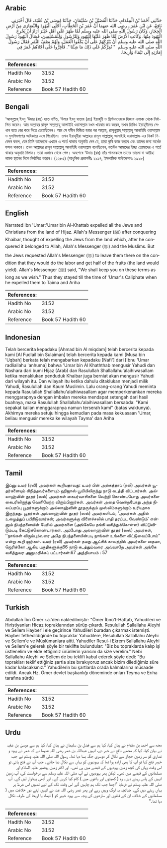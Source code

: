 ## Arabic


<div dir="rtl" lang="ar" style={{fontSize:'larger',backgroundColor:'#f8f9fa',padding:20}}>
حَدَّثَنِي أَحْمَدُ بْنُ الْمِقْدَامِ، حَدَّثَنَا الْفُضَيْلُ بْنُ سُلَيْمَانَ، حَدَّثَنَا مُوسَى بْنُ عُقْبَةَ، قَالَ أَخْبَرَنِي نَافِعٌ، عَنِ ابْنِ عُمَرَ ـ رضى الله عنهما أَنَّ عُمَرَ بْنَ الْخَطَّابِ، أَجْلَى الْيَهُودَ وَالنَّصَارَى مِنْ أَرْضِ الْحِجَازِ، وَكَانَ رَسُولُ اللَّهِ صلى الله عليه وسلم لَمَّا ظَهَرَ عَلَى أَهْلِ خَيْبَرَ أَرَادَ أَنْ يُخْرِجَ الْيَهُودَ مِنْهَا، وَكَانَتِ الأَرْضُ لَمَّا ظَهَرَ عَلَيْهَا لِلْيَهُودِ وَلِلرَّسُولِ وَلِلْمُسْلِمِينَ، فَسَأَلَ الْيَهُودُ رَسُولَ اللَّهِ صلى الله عليه وسلم أَنْ يَتْرُكَهُمْ عَلَى أَنْ يَكْفُوا الْعَمَلَ، وَلَهُمْ نِصْفُ الثَّمَرِ فَقَالَ رَسُولُ اللَّهِ صلى الله عليه وسلم ‏ "‏ نُقِرُّكُمْ عَلَى ذَلِكَ مَا شِئْنَا ‏"‏‏.‏ فَأُقِرُّوا حَتَّى أَجْلاَهُمْ عُمَرُ فِي إِمَارَتِهِ إِلَى تَيْمَاءَ وَأَرِيحَا‏.‏
</div>
<div style={{backgroundColor:'#f8f9fa',padding:20, marginBottom: 10}}><table> <thead> <tr> <th>References:</th> <th></th> </tr> </thead> <tbody><tr><td>Hadith No</td><td>3152</td></tr><tr><td>Arabic No</td><td>3152</td></tr><tr><td>Reference</td><td>Book 57 Hadith 60</td></tr></tbody></table></div>

## Bengali


<div dir="ltr" lang="bn" style={{fontSize:'larger',backgroundColor:'#f8f9fa',padding:20}}>
‘আবদুল্লাহ্ ইবনু ‘উমার (রাঃ) হতে বর্ণিত, ‘উমার ইবনু খাত্তাব (রাঃ) ইয়াহূদী ও খ্রিস্টানদেরকে হিজায এলাকা থেকে নির্বাসিত করেন। আর আল্লাহর রাসূল সাল্লাল্লাহু আলাইহি ওয়াসাল্লাম যখন খায়বার জয় করেন, তখন তিনিও ইয়াহূদীদের সেখান হতে বের করে দিতে চেয়েছিলেন। আর সে যমীন বিজিত হবার পর আল্লাহ্, রাসূলুল্লাহ্ সাল্লাল্লাহু আলাইহি ওয়াসাল্লাম ও মুসলিমগণের অধিকারে এসে গিয়েছিল। তখন ইয়াহূদীরা আল্লাহর রাসূল সাল্লাল্লাহু আলাইহি ওয়াসাল্লাম-এর নিকট নিবেদন করল, যেন তিনি তাদেরকে এখানে এ শর্তে থাকার অনুমতি দেন যে, তারা কৃষি কাজ করবে এবং তাদের জন্য অর্ধেক ফসল থাকবে। তখন আল্লাহর রাসূল সাল্লাল্লাহু আলাইহি ওয়াসাল্লাম বলেছিলেন, যতদিন আমাদের ইচ্ছা তোমাদের এ শর্তে থাকার অনুমতি দিলাম। তারা এভাবে থেকে গেল। অবশেষে ‘উমার (রাঃ) তাঁর শাসনকালে তাদের তায়মা বা আরীহা নামক স্থানের দিকে নির্বাসিত করেন। (২২৮৫) (আধুনিক প্রকাশনীঃ ২৯১৭, ইসলামিক ফাউন্ডেশনঃ ২৯২৮)
</div>
<div style={{backgroundColor:'#f8f9fa',padding:20, marginBottom: 10}}><table> <thead> <tr> <th>References:</th> <th></th> </tr> </thead> <tbody><tr><td>Hadith No</td><td>3152</td></tr><tr><td>Arabic No</td><td>3152</td></tr><tr><td>Reference</td><td>Book 57 Hadith 60</td></tr></tbody></table></div>

## English


<div dir="ltr" lang="en" style={{fontSize:'larger',backgroundColor:'#f8f9fa',padding:20}}>
Narrated Ibn 'Umar:'Umar bin Al-Khattab expelled all the Jews and Christians from the land of Hijaz. Allah's Messenger (ﷺ) after conquering Khaibar, thought of expelling the Jews from the land which, after he conquered it belonged to Allah, Allah's Messenger (ﷺ) and the Muslims. But the Jews requested Allah's Messenger (ﷺ) to leave them there on the condition that they would do the labor and get half of the fruits (the land would yield). Allah's Messenger (ﷺ) said, "We shall keep you on these terms as long as we wish." Thus they stayed till the time of 'Umar's Caliphate when he expelled them to Taima and Ariha
</div>
<div style={{backgroundColor:'#f8f9fa',padding:20, marginBottom: 10}}><table> <thead> <tr> <th>References:</th> <th></th> </tr> </thead> <tbody><tr><td>Hadith No</td><td>3152</td></tr><tr><td>Arabic No</td><td>3152</td></tr><tr><td>Reference</td><td>Book 57 Hadith 60</td></tr></tbody></table></div>

## Indonesian


<div dir="ltr" lang="id" style={{fontSize:'larger',backgroundColor:'#f8f9fa',padding:20}}>
Telah bercerita kepadaku [Ahmad bin Al miqdam] telah bercerita kepada kami [Al Fudlail bin Sulaiman] telah bercerita kepada kami [Musa bin 'Uqbah] berkata telah mengabarkan kepadaku [Nafi'] dari [Ibnu 'Umar radliallahu 'anhuma] bahwa 'Umar bin Al Khaththab mengusir Yahudi dan Nashara dari bumi Hijaz (Arab) dan Rasulullah Shallallahu'alaihiwasallam ketika menaklukan penduduk Khaibar juga berniat akan mengusir Yahudi dari wilayah itu. Dan wilayah itu ketika dahulu ditaklukan menjadi milik Yahudi, Rasulullah dan Kaum Muslimin. Lalu orang-orang Yahudi meminta kepada Rasulullah Shallallahu'alaihiwasallam agar memperkenankan mereka menggarapnya dengan imbalan mereka mendapat setengah dari hasil buahnya, maka Rasulullah Shallallahu'alaihiwasallam bersabda: "Kami sepakat kalian menggarapnya namun terserah kami" (batas waktunya). Akhirnya mereka setuju hingga kemudian pada masa kekuasaan 'Umar, beliau mengusir mereka ke wilayah Tayma' dan Ariha
</div>
<div style={{backgroundColor:'#f8f9fa',padding:20, marginBottom: 10}}><table> <thead> <tr> <th>References:</th> <th></th> </tr> </thead> <tbody><tr><td>Hadith No</td><td>3152</td></tr><tr><td>Arabic No</td><td>3152</td></tr><tr><td>Reference</td><td>Book 57 Hadith 60</td></tr></tbody></table></div>

## Tamil


<div dir="ltr" lang="ta" style={{fontSize:'larger',backgroundColor:'#f8f9fa',padding:20}}>
இப்னு உமர் (ரலி) அவர்கள் கூறியதாவது: உமர் பின் அல்கத்தாப் (ரலி) அவர்கள் யூதர்களையும் கிறித்தவர்களையும் ஹிஜாஸ் பூமியிலிருந்து நாடு கடத்தி விட்டார்கள். அல்லாஹ்வின் தூதர் (ஸல்) அவர்கள் கைபர்வாசிகளை வெற்றி கொண்டபோது அவர்களை கைபரிலிருந்து வெளியேற்ற விரும்பினார்கள். அவர்கள் அதை வென்றபோது அந்த நிலப்பரப்பு யூதர்களுக்கும் அல்லாஹ்வின் தூதருக்கும் முஸ்லிம்களுக்கும் உரியதாக இருந்தது. யூதர்கள் அல்லாஹ்வின் தூதர் (ஸல்) அவர்களிடம், ‘அவர்கள் அதில் உழைத்துப் பயிரிடுவார்கள்; அவர்களுக்கு விளைச்சலில் பாதி தரப்பட வேண்டும்’ என்னும் நிபந்தனையின் பேரில் அவர்களை (அங்கேயே தங்கி வசித்துக்கொள்ள) விட்டுவிடும்படி கேட்டுக்கொண்டார்கள். அப்போது அல்லாஹ்வின் தூதர் (ஸல்) அவர்கள், ‘‘நாங்கள் விரும்பும்வரை அதே நிபந்தனையின்படி நாங்கள் உங்களை விட்டுவைப்போம்” என்று கூறி னார்கள். உமர் (ரலி) அவர்கள் தமது ஆட்சிக் காலத்தில் அவர்களை தைமா, ஜெரிக்கோ ஆகிய பகுதிகளுக்கு66 நாடு கடத்தும்வரை அவ்வாறே அவர்கள் அங்கே வசித்துவர அனுமதிக்கப் பட்டார்கள்.67 அத்தியாயம் : 57
</div>
<div style={{backgroundColor:'#f8f9fa',padding:20, marginBottom: 10}}><table> <thead> <tr> <th>References:</th> <th></th> </tr> </thead> <tbody><tr><td>Hadith No</td><td>3152</td></tr><tr><td>Arabic No</td><td>3152</td></tr><tr><td>Reference</td><td>Book 57 Hadith 60</td></tr></tbody></table></div>

## Turkish


<div dir="ltr" lang="tr" style={{fontSize:'larger',backgroundColor:'#f8f9fa',padding:20}}>
Abdullah İbn Ömer r.a.'den nakledilmiştir: "Ömer İbnü'l-Hattab, Yahudileri ve Hıristiyanları Hicaz topraklarından sürüp çıkardı. Resulullah Sallallahu Aleyhi ve Sellem Hayber'i ele geçirince Yahudileri buradan çıkarmak istemişti. Hayber fethedildiğinde bu topraklar Yahudilere, Resulullah Sallallahu Aleyhi ve Sellem'e ve Müslümanlara aitti. Yahudiler Resul-i Ekrem Sallallahu Aleyhi ve Sellem'e gelerek şöyle bir teklifte bulundular: "Biz bu topraklarda kalıp işi üstlenelim ve elde ettiğimiz ürünlerin yarısını da size verelim." Nebi Sallallahu Aleyhi ve Sellem de bu teklifi kabul ederek şöyle dedi: "Bu toprakları teklif ettiğiniz şartla size bırakıyoruz ancak bizim dilediğimiz süre kadar kalacaksınız." Yahudilerin bu şartlarda orada kalmalarına müsaade edildi. Ancak Hz. Ömer devlet başkanlığı döneminde onları Teyma ve Erıha tarafına sürdü
</div>
<div style={{backgroundColor:'#f8f9fa',padding:20, marginBottom: 10}}><table> <thead> <tr> <th>References:</th> <th></th> </tr> </thead> <tbody><tr><td>Hadith No</td><td>3152</td></tr><tr><td>Arabic No</td><td>3152</td></tr><tr><td>Reference</td><td>Book 57 Hadith 60</td></tr></tbody></table></div>

## Urdu


<div dir="rtl" lang="ur" style={{fontSize:'larger',backgroundColor:'#f8f9fa',padding:20}}>
مجھ سے احمد بن مقدام نے بیان کیا، کہا ہم سے فضل بن سلیمان نے بیان کیا، کہا ہم سے موسیٰ بن عقبہ نے بیان کیا، کہا کہ مجھے نافع نے خبر دی، انہیں عبداللہ بن عمر رضی اللہ عنہما نے کہ عمر نے یہود و نصاریٰ کو سر زمین حجاز سے نکال کر دوسری جگہ بسا دیا تھا۔ رسول اللہ صلی اللہ علیہ وسلم نے جب خیبر فتح کیا تو آپ کا بھی ارادہ ہوا تھا کہ یہودیوں کو یہاں سے نکال دیا جائے۔ جب آپ نے فتح پائی تو اس وقت وہاں کی کچھ زمین یہودیوں کے قبضے میں ہی تھی۔ اور اکثر زمین پیغمبر علیہ السلام اور مسلمانوں کے قبضے میں تھی۔ لیکن پھر یہودیوں نے آپ صلی اللہ علیہ وسلم سے درخواست کی، آپ زمین انہیں کے پاس رہنے دیں۔ وہ ( کھیتوں اور باغوں میں ) کام کیا کریں گے۔ اور آدھی پیداوار لیں گے۔ آپ صلی اللہ علیہ وسلم نے فرمایا ”اچھا جب تک ہم چاہیں گے اس وقت تک کے لیے تمہیں اس شرط پر یہاں رہنے دیں گے۔ چنانچہ یہ لوگ وہیں رہے اور پھر عمر رضی اللہ عنہ نے انہیں اپنے دور خلافت میں ( مسلمانوں کے خلاف ان کے فتنوں اور سازشوں کی وجہ سے یہود خیبر کو ) تیماء یا اریحا کی طرف نکال دیا تھا۔“
</div>
<div style={{backgroundColor:'#f8f9fa',padding:20, marginBottom: 10}}><table> <thead> <tr> <th>References:</th> <th></th> </tr> </thead> <tbody><tr><td>Hadith No</td><td>3152</td></tr><tr><td>Arabic No</td><td>3152</td></tr><tr><td>Reference</td><td>Book 57 Hadith 60</td></tr></tbody></table></div>